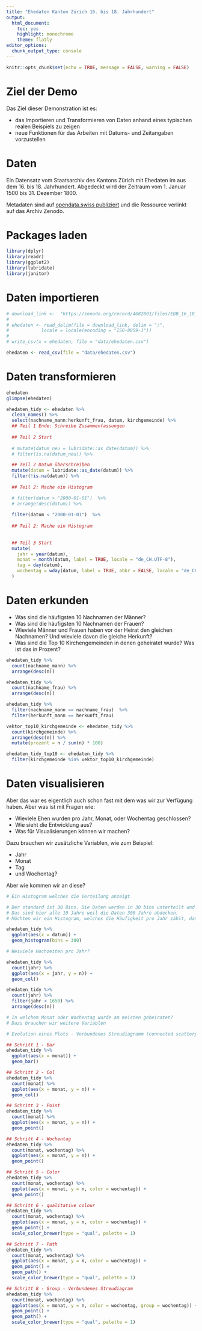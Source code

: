 ```yaml
---
title: "Ehedaten Kanton Zürich 16. bis 18. Jahrhundert"
output: 
  html_document: 
    toc: yes
    highlight: monochrome
    theme: flatly
editor_options: 
  chunk_output_type: console
---
```


```r
knitr::opts_chunk$set(echo = TRUE, message = FALSE, warning = FALSE)
```

# Ziel der Demo 

Das Ziel dieser Demonstration ist es:

- das Importieren und Transformieren von Daten anhand eines typischen realen Beispiels zu zeigen
- neue Funktionen für das Arbeiten mit Datums- und Zeitangaben vorzustellen

# Daten

Ein Datensatz vom Staatsarchiv des Kantons Zürich mit Ehedaten im aus dem 16. bis 18. Jahrhundert. Abgedeckt wird der Zeitraum vom 1. Januar 1500 bis 31. Dezember 1800. 

Metadaten sind auf [opendata.swiss publiziert](https://opendata.swiss/de/dataset/ehedaten-kanton-zurich-16-bis-18-jahrhundert) und die Ressource verlinkt auf das Archiv Zenodo. 

# Packages laden

```r

library(dplyr)
library(readr)
library(ggplot2)
library(lubridate)
library(janitor)

```

# Daten importieren

```r

# download_link <-  "https://zenodo.org/record/4682801/files/EDB_16_18_Jh_#Stand_2021_04_13.CSV?download=1"
# 
# ehedaten <- read_delim(file = download_link, delim = ";",
#            locale = locale(encoding = "ISO-8859-1"))
# 
# write_csv(x = ehedaten, file = "data/ehedaten.csv")

ehedaten <- read_csv(file = "data/ehedaten.csv")
```

# Daten transformieren

```r

ehedaten
glimpse(ehedaten)

```


```r

ehedaten_tidy <- ehedaten %>% 
  clean_names() %>% 
  select(nachname_mann:herkunft_frau, datum, kirchgemeinde) %>% 
  ## Teil 1 Ende: Schreibe Zusammenfassungen
  
  ## Teil 2 Start
  
  # mutate(datum_neu = lubridate::as_date(datum)) %>% 
  # filter(is.na(datum_neu)) %>%

  ## Teil 2 Datum überschreiben
  mutate(datum = lubridate::as_date(datum)) %>% 
  filter(!is.na(datum)) %>% 
  
  ## Teil 2: Mache ein Histogram

  # filter(datum > "2000-01-01")  %>%
  # arrange(desc(datum)) %>%
  
  filter(datum < "2000-01-01")  %>%
  
  ## Teil 2: Mache ein Histogram
  
  
  ## Teil 3 Start 
  mutate(
    jahr = year(datum),
    monat = month(datum, label = TRUE, locale = "de_CH.UTF-8"),
    tag = day(datum),
    wochentag = wday(datum, label = TRUE, abbr = FALSE, locale = "de_CH.UTF-8", week_start = 1)
  )


```

# Daten erkunden

- Was sind die häufigsten 10 Nachnamen der Männer?
- Was sind die häufigsten 10 Nachnamen der Frauen?
- Wieviele Männer und Frauen haben vor der Heirat den gleichen Nachnamen? Und wieviele davon die gleiche Herkunft?
- Was sind die Top 10 Kirchengemeinden in denen geheiratet wurde? Was ist das in Prozent?

```r

ehedaten_tidy %>% 
  count(nachname_mann) %>% 
  arrange(desc(n))

ehedaten_tidy %>% 
  count(nachname_frau) %>% 
  arrange(desc(n))

ehedaten_tidy %>% 
  filter(nachname_mann == nachname_frau)  %>% 
  filter(herkunft_mann == herkunft_frau)

vektor_top10_kirchgemeinde <- ehedaten_tidy %>% 
  count(kirchgemeinde) %>% 
  arrange(desc(n)) %>% 
  mutate(prozent = n / sum(n) * 100)

ehedaten_tidy_top10 <- ehedaten_tidy %>% 
  filter(kirchgemeinde %in% vektor_top10_kirchgemeinde)

```

# Daten visualisieren

Aber das war es eigentlich auch schon fast mit dem was wir zur Verfügung haben. Aber was ist mit Fragen wie:

- Wieviele Ehen wurden pro Jahr, Monat, oder Wochentag geschlossen?
- Wie sieht die Entwicklung aus?
- Was für Visualisierungen können wir machen?

Dazu brauchen wir zusätzliche Variablen, wie zum Beispiel:

- Jahr
- Monat 
- Tag 
- und Wochentag?

Aber wie kommen wir an diese?

```r

# Ein Histogram welches die Verteilung anzeigt

# Der standard ist 30 Bins. Die Daten werden in 30 bins unterteilt und dann die Häufigkeit in jeder gezählt.
# Das sind hier alle 10 Jahre weil die Daten 300 Jahre abdecken.
# Möchten wir ein Histogram, welches die Häufigkeit pro Jahr zählt, dann wählen wir 300

ehedaten_tidy %>% 
  ggplot(aes(x = datum)) +
  geom_histogram(bins = 300)

# Weiviele Hochzeiten pro Jahr? 

ehedaten_tidy %>% 
  count(jahr) %>% 
  ggplot(aes(x = jahr, y = n)) +
  geom_col()

ehedaten_tidy %>% 
  count(jahr) %>% 
  filter(jahr < 1650) %>% 
  arrange(desc(n))

# In welchem Monat oder Wochentag wurde am meisten geheiratet?
# Dazu brauchen wir weitere Variablen

# Evolution eines Plots - Verbundenes Streudiagramm (connected scatterplot)

## Schritt 1 - Bar
ehedaten_tidy %>% 
  ggplot(aes(x = monat)) +
  geom_bar()

## Schritt 2 - Col
ehedaten_tidy %>% 
  count(monat) %>% 
  ggplot(aes(x = monat, y = n)) +
  geom_col()

## Schritt 3 - Point
ehedaten_tidy %>% 
  count(monat) %>% 
  ggplot(aes(x = monat, y = n)) +
  geom_point()

## Schritt 4 - Wochentag
ehedaten_tidy %>% 
  count(monat, wochentag) %>% 
  ggplot(aes(x = monat, y = n)) +
  geom_point() 

## Schritt 5 - Color
ehedaten_tidy %>% 
  count(monat, wochentag) %>% 
  ggplot(aes(x = monat, y = n, color = wochentag)) +
  geom_point() 

## Schritt 6 - qualitative colour
ehedaten_tidy %>% 
  count(monat, wochentag) %>% 
  ggplot(aes(x = monat, y = n, color = wochentag)) +
  geom_point() +
  scale_color_brewer(type = "qual", palette = 1)

## Schritt 7 - Path
ehedaten_tidy %>% 
  count(monat, wochentag) %>% 
  ggplot(aes(x = monat, y = n, color = wochentag)) +
  geom_point() +
  geom_path() +
  scale_color_brewer(type = "qual", palette = 1)

## Schritt 8 - Group - Verbundenes Streudiagram
ehedaten_tidy %>% 
  count(monat, wochentag) %>% 
  ggplot(aes(x = monat, y = n, color = wochentag, group = wochentag)) +
  geom_point() +
  geom_path() +
  scale_color_brewer(type = "qual", palette = 1)
  

```



